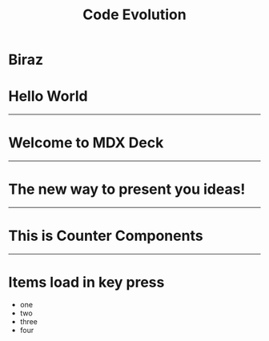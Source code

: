 


<Header> 

# Code Evolution

</Header>

<Footer>

# Biraz

</Footer>

# Hello World

---

# Welcome to MDX Deck

---

# The new way to present you  ideas!

---

# This is Counter Components

<Counter />

---

# Items load in key press

<Steps>

- one
- two
- three
- four

</Steps>